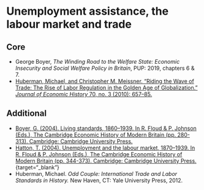 # Unemployment assistance, the labour market and trade

## Core

+ George Boyer, *The Winding Road to the Welfare State: Economic Insecurity and Social Welfare Policy in Britain*, PUP: 2019, chapters 6 & 7.
+ [Huberman, Michael, and Christopher M. Meissner. “Riding the Wave of Trade: The Rise of Labor Regulation in the Golden Age of Globalization.” *Journal of Economic History* 70, no. 3 (2010): 657–85.](https://www.jstor.org/stable/40836583 ){target="_blank"}

## Additional

+ [Boyer, G. (2004). Living standards, 1860–1939. In R. Floud & P. Johnson (Eds.), The Cambridge Economic History of Modern Britain (pp. 280-313). Cambridge: Cambridge University Press.](https://doi.org/10.1017/CHOL9780521820370.012){target="_blank"}
+ [Hatton, T. (2004). Unemployment and the labour market, 1870–1939. In R. Floud & P. Johnson (Eds.), The Cambridge Economic History of Modern Britain (pp. 344-373). Cambridge: Cambridge University Press.]( https://doi.org/10.1017/CHOL9780521820370.014) {target="_blank"}
+ Huberman, Michael. *Odd Couple: International Trade and Labor Standards in History.* New Haven, CT: Yale University Press, 2012.
